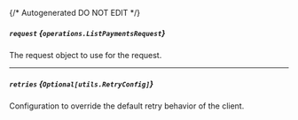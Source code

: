{/* Autogenerated DO NOT EDIT  */}

##### `request` *{`operations.ListPaymentsRequest`}*
The request object to use for the request.
<Collapsible openLabel={Labels.showProperties} closeLabel={Labels.hideProperties}>
    <ListPaymentsRequest/>
</Collapsible>

---
##### `retries` *{`Optional[utils.RetryConfig]`}*
Configuration to override the default retry behavior of the client.
<Collapsible openLabel={Labels.showProperties} closeLabel={Labels.hideProperties}>
    <Retryconfig/>
</Collapsible>


